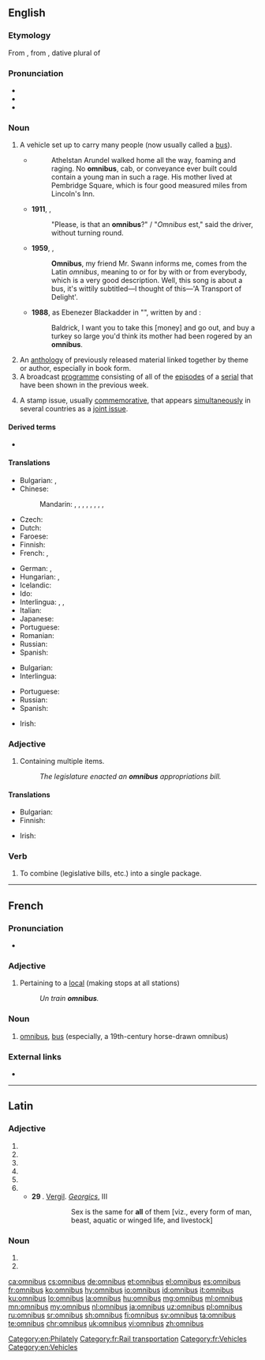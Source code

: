 {{also|Omnibus|ómnibus}}
==English==

===Etymology===
From {{etyl|fr|en}}, from {{etyl|la|en}} {{m|la|omnibus||for all}}, dative plural of {{m|la|omnis||all}}

===Pronunciation===
* {{IPA|/ˈɒmniˌbʌs/|lang=en}}
* {{audio|En-us-omnibus.ogg|Audio (US)|lang=en}}
* {{audio|en-uk-omnibus.ogg|Audio (UK)|lang=en}}

===Noun===
{{wikipedia}}
{{en-noun|omnibuses|omnibusses|{{q|proscribed}} [[omnibi]]}}

# {{lb|en|dated}} A vehicle set up to carry many people (now usually called a [[bus]]).
#* {{RQ:WBsnt IvryGtP}}
#*: Athelstan Arundel walked home all the way, foaming and raging. No '''omnibus''', cab, or conveyance ever built could contain a young man in such a rage. His mother lived at Pembridge Square, which is four good measured miles from Lincoln's Inn.
#* '''1911''', {{w|E. M. Forster}}, ''{{w|The Celestial Omnibus|The Celestial '''Omnibus'''}}''
#*: "Please, is that an '''omnibus'''?" / "''Omnibus'' est," said the driver, without turning round.
#* '''1959''', {{w|Michael Flanders}}, ''{{w|At the Drop of a Hat}}''
#*: '''Omnibus''', my friend Mr. Swann informs me, comes from the Latin ''omnibus'', meaning to or for by with or from everybody, which is a very good description. Well, this song is about a bus, it's wittily subtitled&mdash;I thought of this&mdash;'A Transport of Delight'.
#* '''1988''', {{w|Rowan Atkinson}} as Ebenezer Blackadder in "''{{w|Blackadder's Christmas Carol}}''", written by {{w|Richard Curtis}} and {{w|Ben Elton}}:
#*: Baldrick, I want you to take this [money] and go out, and buy a turkey so large you'd think its mother had been rogered by an '''omnibus'''.
# An [[anthology]] of previously released material linked together by theme or author, especially in book form.
# A broadcast [[programme]] consisting of all of the [[episode]]s of a [[serial]] that have been shown in the previous week.
#: {{ux|en|The '''omnibus''' edition of "The Archers" is broadcast every Sunday morning at 11.00.}}
# {{lb|en|philately}} A stamp issue, usually [[commemorative]], that appears [[simultaneously]] in several countries as a [[joint issue]].

====Derived terms====
* {{l|en|bus}}

====Translations====
{{trans-top|vehicle}}
* Bulgarian: {{t+|bg|омнибус|m}}, {{t+|bg|автобус|m}}
* Chinese:
*: Mandarin: {{t+|cmn|公共汽車|sc=Hani}}, {{t+|cmn|公共汽车|tr=gōnggòng qìchē|sc=Hani}}, {{t+|cmn|巴士|tr=bāshì|sc=Hani}}, {{t+|cmn|公車|sc=Hani}}, {{t+|cmn|公车|tr=gōngchē|sc=Hani}} {{qualifier|Taiwan}}, {{t+|cmn|公交車|sc=Hani}}, {{t+|cmn|公交车|tr=gōngjiāochē|sc=Hani}} {{qualifier|mainland China}}, {{t+|cmn|公交|tr=gōngjiāo|sc=Hani}} {{qualifier|mainland China}}, {{t|cmn|公汽|tr=gōngqì|sc=Hani}} {{qualifier|mainland China}}
* Czech: {{t+|cs|autobus}}
* Dutch: {{t+|nl|bus}}
* Faroese: {{t+|fo|bussur|m}}
* Finnish: {{t+|fi|linja-auto}}
* French: {{t+|fr|omnibus|m}}, {{t+|fr|bus|m}}
{{trans-mid}}
* German: {{t+|de|Omnibus|m}}, {{t+|de|Bus|m}}
* Hungarian: {{t|hu|omnibusz}}, {{t+|hu|autóbusz}}
* Icelandic: {{t+|is|strætó|m}}
* Ido: {{t+|io|omnibuso}}
* Interlingua: {{t|ia|omnibus}}, {{t|ia|autobus}}, {{t|ia|bus}}
* Italian: {{t+|it|autobus|m}}
* Japanese: {{t-check|ja|乗合バス|tr=のりあいばす, noriaibasu|sc=Jpan}}
* Portuguese: {{t+|pt|ônibus|m}}
* Romanian: {{t+|ro|autobuz|n}}
* Russian: {{t+|ru|авто́бус|m}}
* Spanish: {{t+|es|autobús|m}}
{{trans-bottom}}

{{trans-top|book}}
* Bulgarian: {{t+|bg|сбо́рник|m|sc=Cyrl}}
* Interlingua: {{t|ia|compilation}}
{{trans-mid}}
* Portuguese: {{t+|pt|compilação|f}}
* Russian: {{t+|ru|сбо́рник|m|sc=Cyrl}}
* Spanish: {{t+|es|compilación|f}}
{{trans-bottom}}

{{trans-top|television programme/program}}
* Irish: {{t|ga|ollchlár|m}}
{{trans-mid}}
{{trans-bottom}}

===Adjective===
{{en-adj|-}}

# Containing multiple items.
#: ''The legislature enacted an '''omnibus''' appropriations bill.''

====Translations====
{{trans-top|containing multiple items}}
* Bulgarian: {{t+|bg|всеобхватен|tr=vseobhváten}}
* Finnish: {{t|fi|kertaus, yhteenveto, kaikki jaksot}}
{{trans-mid}}
* Irish: {{t|ga|oll-}}
{{trans-bottom}}

===Verb===
{{en-verb|omnibuses|pres_3sg2=omnibusses|omnibusing|pres_ptc2=omnibussing|omnibused|past2=omnibussed}}

# {{lb|en|transitive}} To combine (legislative bills, etc.) into a single package.

[[Category:en:Philately]]

----

==French==

===Pronunciation===
* {{audio|Fr-omnibus.ogg|Audio|lang=fr}}

===Adjective===
{{fr-adj|inv=yes}}

# {{lb|fr|rail transport|of a train}} Pertaining to a [[local]] (making stops at all stations)
#: ''Un train '''omnibus'''.''

===Noun===
{{fr-noun|m|omnibus}}

# {{lb|fr|dated}} [[omnibus]], [[bus]] (especially, a 19th-century horse-drawn omnibus)

===External links===
* {{R:TLFi}}

[[Category:fr:Rail transportation]]
[[Category:fr:Vehicles]]

----

==Latin==

===Adjective===
{{la-adj-form|omnibus}}

# {{inflection of|omnis||dat|m|p|lang=la}}
# {{inflection of|omnis||dat|f|p|lang=la}}
# {{inflection of|omnis||dat|n|p|lang=la}}
# {{inflection of|omnis||abl|m|p|lang=la}}
# {{inflection of|omnis||abl|f|p|lang=la}}
# {{inflection of|omnis||abl|n|p|lang=la}}
#* '''29 {{smallcaps|bc}}'''. [[w:Vergil|Vergil]]. ''[[w:Georgics|Georgics]]'', III
#*: {{smallcaps|amor '''omnibvs''' idem}}
#*:: Sex is the same for '''all''' of them [viz., every form of man, beast, aquatic or winged life, and livestock]

===Noun===
{{la-noun-form|omnibus|n-p}}

# {{inflection of|omnia||dat|lang=la}}
# {{inflection of|omnia||abl|lang=la}}

[[Category:en:Vehicles]]

[[ca:omnibus]]
[[cs:omnibus]]
[[de:omnibus]]
[[et:omnibus]]
[[el:omnibus]]
[[es:omnibus]]
[[fr:omnibus]]
[[ko:omnibus]]
[[hy:omnibus]]
[[io:omnibus]]
[[id:omnibus]]
[[it:omnibus]]
[[ku:omnibus]]
[[lo:omnibus]]
[[la:omnibus]]
[[hu:omnibus]]
[[mg:omnibus]]
[[ml:omnibus]]
[[mn:omnibus]]
[[my:omnibus]]
[[nl:omnibus]]
[[ja:omnibus]]
[[uz:omnibus]]
[[pl:omnibus]]
[[ru:omnibus]]
[[sr:omnibus]]
[[sh:omnibus]]
[[fi:omnibus]]
[[sv:omnibus]]
[[ta:omnibus]]
[[te:omnibus]]
[[chr:omnibus]]
[[uk:omnibus]]
[[vi:omnibus]]
[[zh:omnibus]]